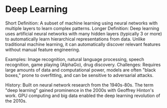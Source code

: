 # Deep Learning
Short Definition: A subset of machine learning using neural networks with multiple layers to learn complex patterns.
Longer Definition: Deep learning uses artificial neural networks with many hidden layers (typically 3 or more) to automatically learn hierarchical representations from data. Unlike traditional machine learning, it can automatically discover relevant features without manual feature engineering.

Examples: Image recognition, natural language processing, speech recognition, game playing (AlphaGo), drug discovery.
Challenges: Requires large amounts of data and computational power, models are often "black boxes," prone to overfitting, and can be sensitive to adversarial attacks.

History: Built on neural network research from the 1940s-80s. The term "deep learning" gained prominence in the 2000s with Geoffrey Hinton's work. GPU computing and big data enabled the deep learning revolution of the 2010s.